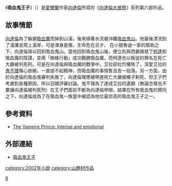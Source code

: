 {{Infobox Book 
| name                 = 吸血鬼王子
| image                = 
| image_caption        = 
| author               = 向達倫
| title_orig           = The Vampire Prince
| translator           = 吳俊宏
| illustrator          = 
| cover_artist         = 
| country              = 英國
| language             = 英語
| series               = 向達倫大冒險
| subject              = 
| genre                = [[吸血鬼|吸血鬼]]
| publisher            = [[皇冠文化|皇冠文化]]
| release_date         = 2003年8月
| chinese_release_date = 2003年10月
| isbn                 = 957-33-1993-4
| preceded_by          = [[死亡審判|死亡審判]]
| followed_by          = [[薄暮獵人|薄暮獵人]]
}}
《'''吸血鬼王子'''》（{{lang-en|The Vampire Prince}}）是[[愛爾蘭|愛爾蘭]]作家[[向達倫|向達倫]]所寫的《[[向達倫大冒險|向達倫大冒險]]》系列第六部作品。
==故事情節==
[[向達倫大冒險角色列表#主角|向達倫]]為了躲避[[向達倫大冒險用語列表#吸血魔|吸血魔]]而掉到山溪，後來順著水流被沖離[[向達倫大冒險用語列表#吸血鬼山|吸血鬼山]]。他最後漂流到了淺灘並爬上溪岸，可是渾身是傷，生命危在旦夕。 在小狼魯迪一家的幫助之下，向達倫得以回到吸血鬼山。當他回到吸血鬼山後，便立刻與西霸揭發了[[向達倫大冒險角色列表#吸血鬼|柯達]]和吸血魔的陰謀，並用「蜘蛛行動」成功戰勝吸血魔，而柯達也以叛徒的罪名在死亡大廳被判死刑。可是在向達倫與吸血魔的戰爭中，艾拉卻壯烈犧牲了，深愛艾拉的[[向達倫大冒險角色列表#主角|鬼不理]]傷心欲絕，一直提不起精神，而吸血魔的事情暫且告一段落。另一方面，由於向達倫的吸血鬼審判失敗了，向達倫理應被帶進死亡大廳被樁子剌死，但王子們考慮到各種原因，所以召開評審討論。鬼不理為了達成艾拉的遺願（無論怎樣也不要讓向達倫被判死刑）在王子們面前不斷為向達倫申辯。結果在所有吸血鬼的贊同之下，向達倫成為了在吸血鬼一族當中被認為地位最崇高的吸血鬼王子之一。

==參考資料==
*[https://web.archive.org/web/20140228122130/http://beforeitsnews.com/books/2014/02/the-vampire-prince-intense-and-emotional-2473468.html The Vampire Prince: Intense and emotional]

==外部連結==
* {{zh-tw}}[http://www.crown.com.tw/darrenshan/b6_1.htm 吸血鬼王子] {{Wayback|url=http://www.crown.com.tw/darrenshan/b6_1.htm |date=20160304073556 }}

{{The Saga of Darren Shan}}
{{Novel-stub}}

[[Category:向達倫大冒險系列小說|6]]
[[category:2002年小說|category:2002年小說]]
[[category:山題材作品|category:山題材作品]]